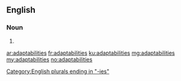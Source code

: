 ==English==

===Noun===
{{head|en|noun plural form}}

# {{plural of|adaptability|lang=en}}

[[Category:English plurals ending in "-ies"]]

[[ar:adaptabilities]]
[[fr:adaptabilities]]
[[ku:adaptabilities]]
[[mg:adaptabilities]]
[[my:adaptabilities]]
[[no:adaptabilities]]